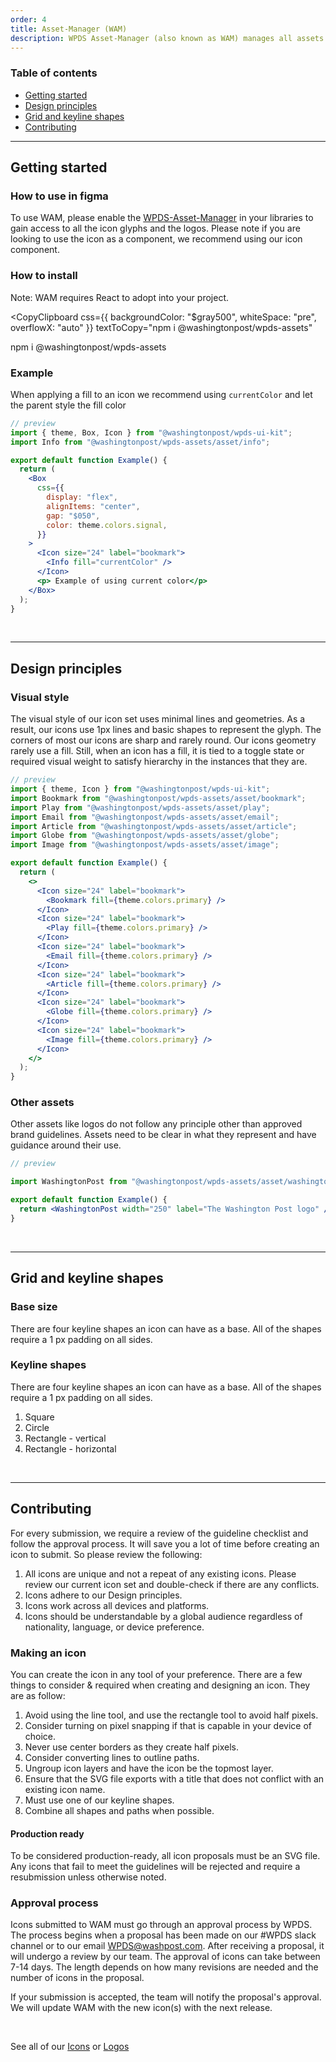 ```yaml
---
order: 4
title: Asset-Manager (WAM)
description: WPDS Asset-Manager (also known as WAM) manages all assets as raw SVG files. The asset manager is an independent package that allows for more streamlined management of our assets.
---
```


### Table of contents

- [Getting started](foundations/assets#Getting_started)
- [Design principles](/foundations/assets#Design_principles)
- [Grid and keyline shapes](/foundations/assets#Grid_and_keyline_shapes)
- [Contributing](/foundations/assets#Contributing)

---

## Getting started

### How to use in figma

To use WAM, please enable the
[WPDS-Asset-Manager](https://www.figma.com/file/LA6qKUukk8v3YkkuKq6IC6/%F0%9F%96%BC--WPDS-Asset-Manager)
in your libraries to gain access to all the icon glyphs and the logos. Please note if you are looking to use the icon as a component, we
recommend using our icon component.

### How to install

Note: WAM requires React to adopt into your project.

<CopyClipboard
  css={{ backgroundColor: "$gray500", whiteSpace: "pre", overflowX: "auto" }}
  textToCopy="npm i @washingtonpost/wpds-assets"
>
  npm i @washingtonpost/wpds-assets
</CopyClipboard>

### Example

When applying a fill to an icon we recommend using `currentColor` and let the parent style the fill color

```jsx
// preview
import { theme, Box, Icon } from "@washingtonpost/wpds-ui-kit";
import Info from "@washingtonpost/wpds-assets/asset/info";

export default function Example() {
  return (
    <Box
      css={{
        display: "flex",
        alignItems: "center",
        gap: "$050",
        color: theme.colors.signal,
      }}
    >
      <Icon size="24" label="bookmark">
        <Info fill="currentColor" />
      </Icon>
      <p> Example of using current color</p>
    </Box>
  );
}
```

<BR />

---

## Design principles

### Visual style

The visual style of our icon set uses minimal lines and geometries. As
a result, our icons use 1px lines and basic shapes to represent the
glyph. The corners of most our icons are sharp and rarely round. Our
icons geometry rarely use a fill. Still, when an icon has a fill, it
is tied to a toggle state or required visual weight to satisfy
hierarchy in the instances that they are.

```jsx
// preview
import { theme, Icon } from "@washingtonpost/wpds-ui-kit";
import Bookmark from "@washingtonpost/wpds-assets/asset/bookmark";
import Play from "@washingtonpost/wpds-assets/asset/play";
import Email from "@washingtonpost/wpds-assets/asset/email";
import Article from "@washingtonpost/wpds-assets/asset/article";
import Globe from "@washingtonpost/wpds-assets/asset/globe";
import Image from "@washingtonpost/wpds-assets/asset/image";

export default function Example() {
  return (
    <>
      <Icon size="24" label="bookmark">
        <Bookmark fill={theme.colors.primary} />
      </Icon>
      <Icon size="24" label="bookmark">
        <Play fill={theme.colors.primary} />
      </Icon>
      <Icon size="24" label="bookmark">
        <Email fill={theme.colors.primary} />
      </Icon>
      <Icon size="24" label="bookmark">
        <Article fill={theme.colors.primary} />
      </Icon>
      <Icon size="24" label="bookmark">
        <Globe fill={theme.colors.primary} />
      </Icon>
      <Icon size="24" label="bookmark">
        <Image fill={theme.colors.primary} />
      </Icon>
    </>
  );
}
```

### Other assets

Other assets like logos do not follow any principle other than approved
brand guidelines. Assets need to be clear in what they represent and
have guidance around their use.

```jsx
// preview

import WashingtonPost from "@washingtonpost/wpds-assets/asset/washington-post";

export default function Example() {
  return <WashingtonPost width="250" label="The Washington Post logo" />;
}
```

<BR />

---

## Grid and keyline shapes

### Base size

There are four keyline shapes an icon can have as a base. All of the
shapes require a 1 px padding on all sides.

<Container>
  <InlineSVG
    alt="Image of different sized icons labeled from left to right 16px 24px 32px"
    path="/img/foundations/WAM/sizes.svg"
    width={183}
    height={85}
  />
</Container>

### Keyline shapes

There are four keyline shapes an icon can have as a base. All of the
shapes require a 1 px padding on all sides.

<Container>
  <InlineSVG
    alt="Image of the different types to be used as a base keyline shape"
    path="/img/foundations/WAM/keyline.svg"
    width={250}
    height={250}
  />
</Container>

1. Square
2. Circle
3. Rectangle - vertical
4. Rectangle - horizontal

<BR />

---

## Contributing

For every submission, we require a review of the guideline checklist
and follow the approval process. It will save you a lot of time before
creating an icon to submit. So please review the following:

1. All icons are unique and not a repeat of any existing icons.
   Please review our current icon set and double-check if there are any conflicts.
2. Icons adhere to our Design principles.
3. Icons work across all devices and platforms.
4. Icons should be understandable by a global audience regardless of nationality,
   language, or device preference.

### Making an icon

You can create the icon in any tool of your preference. There are a
few things to consider & required when creating and designing an icon.
They are as follow:

1. Avoid using the line tool, and use the rectangle tool to avoid half
   pixels.
2. Consider turning on pixel snapping if that is capable in your device
   of choice.
3. Never use center borders as they create half pixels.
4. Consider converting lines to outline paths.
5. Ungroup icon layers and have the icon be the topmost layer.
6. Ensure that the SVG file exports with a title that does not conflict
   with an existing icon name.
7. Must use one of our keyline shapes.
8. Combine all shapes and paths when possible.

#### Production ready

To be considered production-ready, all icon proposals must be an SVG
file. Any icons that fail to meet the guidelines will be rejected and
require a resubmission unless otherwise noted.

### Approval process

Icons submitted to WAM must go through an approval process by WPDS.
The process begins when a proposal has been made on our #WPDS slack
channel or to our email WPDS@washpost.com. After receiving a proposal,
it will undergo a review by our team. The approval of icons can take
between 7-14 days. The length depends on how many revisions are needed
and the number of icons in the proposal.

If your submission is accepted, the team will notify the proposal's
approval. We will update WAM with the new icon(s) with the next
release.

<BR />

See all of our [Icons](/foundations/icons) or [Logos](foundations/logos)
